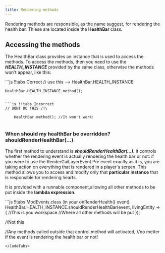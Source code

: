```yaml
---
title: Rendering methods
---
```


Rendering methods are responsible, as the name suggest, for rendering the health bar. Thiese are located inside the
**HealthBar** class.

## Accessing the methods
The HealthBar class provides an instance that is used to access the methods. To access the methods, then
you need to use the _**HEALTH_INSTANCE**_ provided by the same class, otherwise the methods won't appear, like this:


<CodeTabs>
```js !!tabs Correct
// use this --> HealthBar.HEALTH_INSTANCE

    HealthBar.HEALTH_INSTANCE.method();


```

```js !!tabs Incorrect
// DONT DO THIS /!\

    HealthBar.method(); //It won't work!


```
</CodeTabs>

### When should my healthBar be overridden? **shouldRenderHealthBar(...)**

The first method to understand is **_shouldRenderHealthBar(...)_**. It controls whether the rendering event is actually
rendering the health bar or not: if you were to use the RenderGuiLayerEvent.Pre event exactly as it is, you are
taking action on everything that is rendered in a player's screen. This method allows you to access and modify
only that **particular instance** that is responsible for rendering hearts.

It is provided with a runnable component,allowing all other methods to be put inside the **lambda expression**.

<CodeTabs>
```js !!tabs ModEvents.class (in your onRenderHealth() event)
HealthBar.HEALTH_INSTANCE.shouldRenderHealthBar(event, livingEntity -> {
            //This is you workspace
            //Where all other methods will be put
});

//Not this

//Any methods called outside that control method will activated,
//no metter if the event is rendering the health bar or not!


```
</CodeTabs>